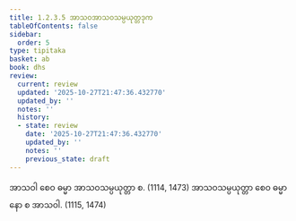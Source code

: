 ```yaml
---
title: 1.2.3.5 အာသဝအာသဝသမ္ပယုတ္တဒုက
tableOfContents: false
sidebar:
  order: 5
type: tipitaka
basket: ab
book: dhs
review:
  current: review
  updated: '2025-10-27T21:47:36.432770'
  updated_by: ''
  notes: ''
  history:
  - state: review
    date: '2025-10-27T21:47:36.432770'
    updated_by: ''
    notes: ''
    previous_state: draft
---
```



<ReviewStatus review={frontmatter.review} showDetails={true} />

<HypothesisAnnotation frontmatter={frontmatter} />

<DynamicBreadcrumb />

<Division number="40" book="dhs" e="ch" v="29" p="7">

<Paragraph number="105" book="dhs">
အာသဝါ စေဝ ဓမ္မာ အာသဝသမ္ပယုတ္တာ စ. (<Emphasis>1114, 1473</Emphasis>)
</Paragraph>

<Paragraph number="106" book="dhs">
အာသဝသမ္ပယုတ္တာ စေဝ ဓမ္မာ နော စ အာသဝါ. (<Emphasis>1115, 1474</Emphasis>)
</Paragraph>
</Division>
